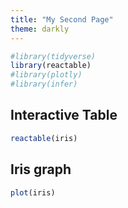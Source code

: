 ```yaml
---
title: "My Second Page"
theme: darkly
---
```




```r
#library(tidyverse)
library(reactable)
#library(plotly)
#library(infer)
```

:::{.panel-tabset}


## Interactive Table
```r
reactable(iris)
```


## Iris graph

```r

plot(iris)
```


:::


